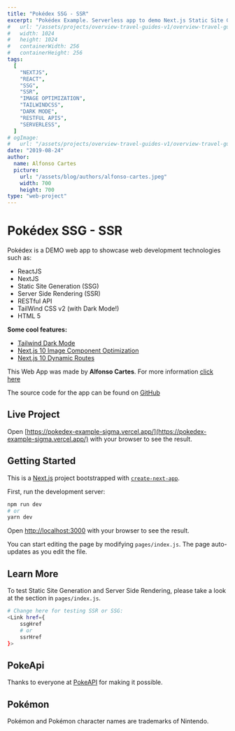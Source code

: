 ```yaml
---
title: "Pokédex SSG - SSR"
excerpt: "Pokédex Example. Serverless app to demo Next.js Static Site Generation (SSG) and Server Side Rendering (SSR)"
#   url: "/assets/projects/overview-travel-guides-v1/overview-travel-guides-v1-icon.png"
#   width: 1024
#   height: 1024
#   containerWidth: 256
#   containerHeight: 256
tags:
  [
    "NEXTJS",
    "REACT",
    "SSG",
    "SSR",
    "IMAGE OPTIMIZATION",
    "TAILWINDCSS",
    "DARK MODE",
    "RESTFUL APIS",
    "SERVERLESS",
  ]
# ogImage:
#   url: "/assets/projects/overview-travel-guides-v1/overview-travel-guides-v1-icon.png"
date: "2019-08-24"
author:
  name: Alfonso Cartes
  picture:
    url: "/assets/blog/authors/alfonso-cartes.jpeg"
    width: 700
    height: 700
type: "web-project"
---
```


# Pokédex SSG - SSR

Pokédex is a DEMO web app to showcase web development technologies such as:

- ReactJS
- NextJS
- Static Site Generation (SSG)
- Server Side Rendering (SSR)
- RESTful API
- TailWind CSS v2 (with Dark Mode!)
- HTML 5

**Some cool features:**

- [Tailwind Dark Mode](https://tailwindcss.com/docs/dark-mode)
- [Next.js 10 Image Component Optimization](https://nextjs.org/docs/basic-features/image-optimization)
- [Next.js 10 Dynamic Routes](https://nextjs.org/docs/routing/dynamic-routes)

This Web App was made by **Alfonso Cartes**. For more information [click here](https://www.cartes.dev/about)

The source code for the app can be found on [GitHub](https://github.com/alfonsocartes/pokedex-example)

## Live Project

Open [https://pokedex-example-sigma.vercel.app/](https://pokedex-example-sigma.vercel.app/) with your browser to see the result.

<DesktopScreenshots post="pokedex-example" />

## Getting Started

This is a [Next.js](https://nextjs.org/) project bootstrapped with [`create-next-app`](https://github.com/vercel/next.js/tree/canary/packages/create-next-app).

First, run the development server:

```bash
npm run dev
# or
yarn dev
```

Open [http://localhost:3000](http://localhost:3000) with your browser to see the result.

You can start editing the page by modifying `pages/index.js`. The page auto-updates as you edit the file.

## Learn More

To test Static Site Generation and Server Side Rendering, please take a look at the section in `pages/index.js`.

```bash
# Change here for testing SSR or SSG:
<Link href={
    ssgHref
    # or
    ssrHref
}>
```

## PokeApi

Thanks to everyone at [PokeAPI](https://pokeapi.co/) for making it possible.

## Pokémon

Pokémon and Pokémon character names are trademarks of Nintendo.
